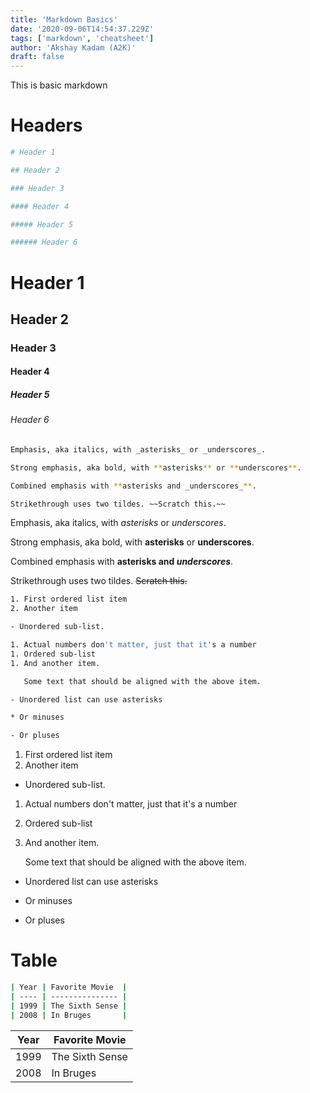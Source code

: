 ```yaml
---
title: 'Markdown Basics'
date: '2020-09-06T14:54:37.229Z'
tags: ['markdown', 'cheatsheet']
author: 'Akshay Kadam (A2K)'
draft: false
---
```


This is basic markdown

# Headers

```bash
# Header 1

## Header 2

### Header 3

#### Header 4

##### Header 5

###### Header 6
```

# Header 1

## Header 2

### Header 3

#### Header 4

##### Header 5

###### Header 6

```bash
Emphasis, aka italics, with _asterisks_ or _underscores_.

Strong emphasis, aka bold, with **asterisks** or **underscores**.

Combined emphasis with **asterisks and _underscores_**.

Strikethrough uses two tildes. ~~Scratch this.~~
```

Emphasis, aka italics, with _asterisks_ or _underscores_.

Strong emphasis, aka bold, with **asterisks** or **underscores**.

Combined emphasis with **asterisks and _underscores_**.

Strikethrough uses two tildes. ~~Scratch this.~~

```bash
1. First ordered list item
2. Another item

- Unordered sub-list.

1. Actual numbers don't matter, just that it's a number
1. Ordered sub-list
1. And another item.

   Some text that should be aligned with the above item.

- Unordered list can use asterisks

* Or minuses

- Or pluses
```

1. First ordered list item
2. Another item

- Unordered sub-list.

1. Actual numbers don't matter, just that it's a number
1. Ordered sub-list
1. And another item.

   Some text that should be aligned with the above item.

- Unordered list can use asterisks

* Or minuses

- Or pluses

# Table

```bash
| Year | Favorite Movie  |
| ---- | --------------- |
| 1999 | The Sixth Sense |
| 2008 | In Bruges       |
```

| Year | Favorite Movie  |
| ---- | --------------- |
| 1999 | The Sixth Sense |
| 2008 | In Bruges       |
